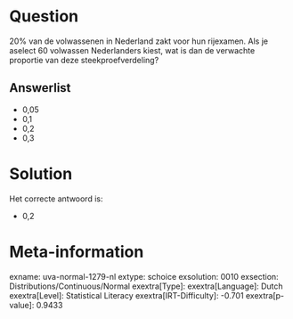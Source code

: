 Question
========

20% van de volwassenen in Nederland zakt voor hun rijexamen. Als je
aselect 60 volwassen Nederlanders kiest, wat is dan de verwachte
proportie van deze steekproefverdeling?

Answerlist
----------

* 0,05
* 0,1
* 0,2
* 0,3

Solution
========

Het correcte antwoord is: 

* 0,2

Meta-information
================
exname: uva-normal-1279-nl
extype: schoice
exsolution: 0010
exsection: Distributions/Continuous/Normal
exextra[Type]: 
exextra[Language]: Dutch
exextra[Level]: Statistical Literacy
exextra[IRT-Difficulty]: -0.701
exextra[p-value]: 0.9433
